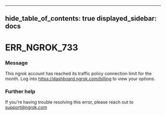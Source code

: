 

---
hide_table_of_contents: true
displayed_sidebar: docs
---


# ERR_NGROK_733

### Message
This ngrok account has reached its traffic policy connection limit for the month. Log into https://dashboard.ngrok.com/billing to view your options.

<ErrorDetails />



### Further help
If you're having trouble resolving this error, please reach out to [support@ngrok.com](mailto:support@ngrok.com?subject=Help%20with%20ERR_NGROK_733)

